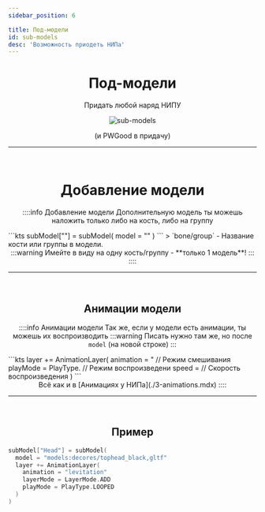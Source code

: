 ```yaml
---
sidebar_position: 6

title: Под-модели
id: sub-models
desc: 'Возможность приодеть НИПа'
---
```


<div align="center">

# Под-модели

Придать любой наряд НИПУ

<link rel="preload" as="image" href="@site/static/img/doc/titles/SubModels0.webp" />
<div className="show" id="mask">

![sub-models](@site/static/img/doc/titles/NpcSubModels0.webp)

</div>

(и PWGood в придачу)

---

<br />

# Добавление модели

::::info Добавление модели
Дополнительную модель ты можешь наложить только либо на кость, либо на группу
<div align="left">
```kts
subModel["<bone/group>"] = subModel(
  model = "<path/to/model>"
)
```
> `bone/group` - Название кости или группы в модели.
</div>
:::warning Имейте в виду
на одну кость/группу - **только 1 модель**!
:::
::::

<br />

---

<br />

## Анимации модели

::::info Анимации модели
Так же, если у модели есть анимации, ты можешь их воспроизводить
:::warning
Писать нужно там же, но после `model` (на новой строке)
:::
<div align="left">
```kts
layer += AnimationLayer(
  animation = "<animationName" // Название анимации
  layerMode = LayerMode.<TYPE> // Режим смешивания
  playMode = PlayType.<TYPE> // Режим воспроизведени
  speed = <Float> // Скорость воспроизведения
)
```
</div>
Всё как и в [Анимациях у НИПа](./3-animations.mdx)
::::

<br />

---

<br />

## Пример

</div>

```kts
subModel["Head"] = subModel(
  model = "models:decores/tophead_black,gltf"
  layer += AnimationLayer(
    animation = "levitation"
    layerMode = LayerMode.ADD
    playMode = PlayType.LOOPED
  )
)
```